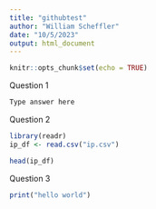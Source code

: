 ```yaml
---
title: "githubtest"
author: "William Scheffler"
date: "10/5/2023"
output: html_document
---
```


```r
knitr::opts_chunk$set(echo = TRUE)
```

Question 1
```r
Type answer here
```



Question 2
```r
library(readr)
ip_df <- read.csv("ip.csv")

head(ip_df)
```

Question 3
```r
print("hello world")

```